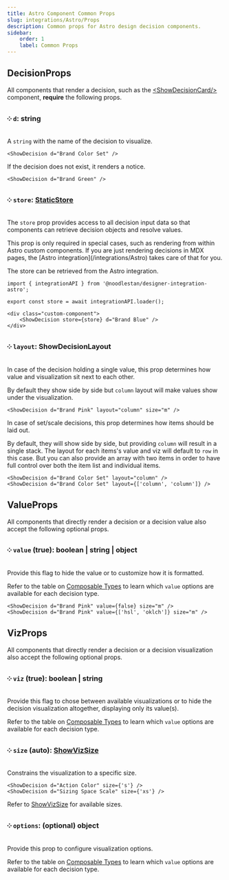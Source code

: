 ```yaml
---
title: Astro Component Common Props
slug: integrations/Astro/Props
description: Common props for Astro design decision components.
sidebar:
    order: 1
    label: Common Props
---
```



## DecisionProps

All components that render a decision, such as the [&lt;ShowDecisionCard/&gt;](/integrations/Astro/ShowDecisionCard/) component, **require** the following props.

### ༶ `d`: string

A `string` with the name of the decision to visualize.

```mdx
<ShowDecision d="Brand Color Set" />
```

<ShowDecision d="Brand Color Set" />

If the decision does not exist, it renders a notice.

```mdx
<ShowDecision d="Brand Green" />
```

<ShowDecision d="Brand Green" />

### ༶ `store`: [StaticStore](/api/designer-functions/Store/Types/StaticStore)

The `store` prop provides access to all decision input data so that components can retrieve decision objects and resolve values.

<Aside type="tip" title="Advanced API">
    This prop is only required in special cases, such as rendering from within Astro custom
    components. If you are just rendering decisions in MDX pages, the [Astro
    integration](/integrations/Astro) takes care of that for you.
</Aside>

The store can be retrieved from the Astro integration.

```mdx
import { integrationAPI } from '@noodlestan/designer-integration-astro';

export const store = await integrationAPI.loader();

<div class="custom-component">
    <ShowDecision store={store} d="Brand Blue" />
</div>
```

### ༶ `layout`: ShowDecisionLayout

In case of the decision holding a single value, this prop determines how value and visualization sit next to each other.

By default they show side by side but `column` layout will make values show under the visualization.

```mdx
<ShowDecision d="Brand Pink" layout="column" size="m" />
```

<ShowDecision d="Brand Pink" layout="column" size="m" />

In case of set/scale decisions, this prop determines how items should be laid out.

By default, they will show side by side, but providing `column` will result in a single stack. The layout for each items's value and viz will default to `row` in this case. But you can also provide an array with two items in order to have full control over both the item list and individual items.

```mdx
<ShowDecision d="Brand Color Set" layout="column" />
<ShowDecision d="Brand Color Set" layout={['column', 'column']} />
```

<LayoutGrid>
    <ShowDecision d="Brand Color Set" layout="column" />
    <ShowDecision d="Brand Color Set" layout={['column', 'column']} />
</LayoutGrid>

## ValueProps

All components that directly render a decision or a decision value also accept the following optional props.

### ༶ `value` (true): boolean | string | object

Provide this flag to hide the value or to customize how it is formatted.

Refer to the table on [Composable Types](/integrations/Astro/Composable/Types) to learn which `value` options are available for each decision type.

```mdx
<ShowDecision d="Brand Pink" value={false} size="m" />
<ShowDecision d="Brand Pink" value={['hsl', 'oklch']} size="m" />
```

<LayoutGrid>
    <ShowDecision d="Brand Pink" value={false} size="m" />
    <ShowDecision d="Brand Pink" value={['hsl', 'oklch']} size="m" />
</LayoutGrid>

## VizProps

All components that directly render a decision or a decision visualization also accept the following optional props.

### ༶ `viz` (true): boolean | string

Provide this flag to chose between available visualizations or to hide the decision visualization altogether, displaying only its value(s).

Refer to the table on [Composable Types](/integrations/Astro/Composable/Types) to learn which `value` options are available for each decision type.

### ༶ `size` (auto): [ShowVizSize](/api/designer-shows/Types/ShowVizSize/)

Constrains the visualization to a specific size.

```mdx
<ShowDecision d="Action Color" size={'s'} />
<ShowDecision d="Sizing Space Scale" size={'xs'} />
```

<LayoutGrid>
    <ShowDecision d="Action Color" size={'s'} />
    <ShowDecision d="Sizing Space Scale" size={'s'} />
</LayoutGrid>

Refer to [ShowVizSize](/api/designer-shows/Types/ShowVizSize) for available sizes.

### ༶ `options`: (optional) object

Provide this prop to configure visualization options.

Refer to the table on [Composable Types](/integrations/Astro/Composable/Types) to learn which `value` options are available for each decision type.
